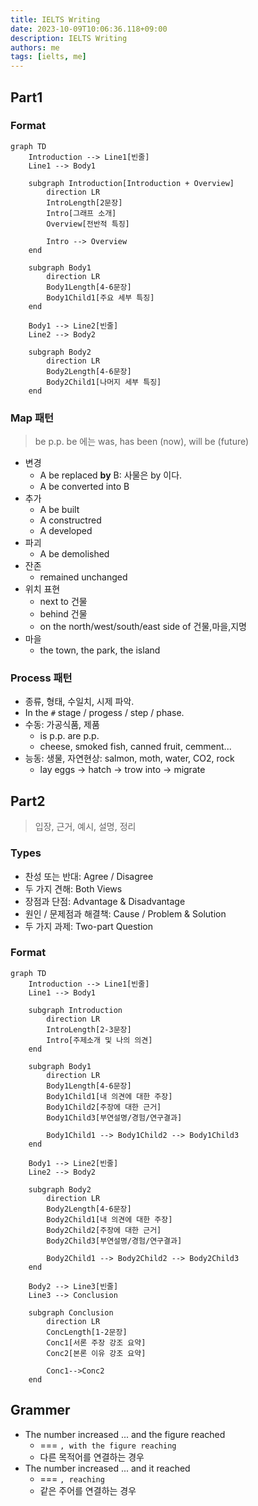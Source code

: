 ```yaml
---
title: IELTS Writing
date: 2023-10-09T10:06:36.118+09:00
description: IELTS Writing
authors: me
tags: [ielts, me]
---
```


## Part1

### Format

```mermaid
graph TD
    Introduction --> Line1[빈줄]
    Line1 --> Body1

    subgraph Introduction[Introduction + Overview]
        direction LR
        IntroLength[2문장]
        Intro[그래프 소개]
        Overview[전반적 특징]

        Intro --> Overview
    end

    subgraph Body1
        direction LR
        Body1Length[4-6문장]
        Body1Child1[주요 세부 특징]
    end

    Body1 --> Line2[빈줄]
    Line2 --> Body2

    subgraph Body2
        direction LR
        Body2Length[4-6문장]
        Body2Child1[나머지 세부 특징]
    end
```

### Map 패턴

> be p.p.
> be 에는 was, has been (now), will be (future)

- 변경
  - A be replaced **by** B: 사물은 by 이다.
  - A be converted into B
- 추가
  - A be built
  - A constructred
  - A developed
- 파괴
  - A be demolished
- 잔존
  - remained unchanged
- 위치 표현
  - next to 건물
  - behind 건물
  - on the north/west/south/east side of 건물,마을,지명
- 마을
  - the town, the park, the island

### Process 패턴

- 종류, 형태, 수일치, 시제 파악.
- In the `#` stage / progess / step / phase.
- 수동: 가공식품, 제품
  - is p.p. are p.p.
  - cheese, smoked fish, canned fruit, cemment...
- 능동: 생물, 자연현상: salmon, moth, water, CO2, rock
  - lay eggs -> hatch -> trow into -> migrate

## Part2

> 입장, 근거, 예시, 설명, 정리

### Types

- 찬성 또는 반대: Agree / Disagree
- 두 가지 견해: Both Views
- 장점과 단점: Advantage & Disadvantage
- 원인 / 문제점과 해결책: Cause / Problem & Solution
- 두 가지 과제: Two-part Question

### Format

```mermaid
graph TD
    Introduction --> Line1[빈줄]
    Line1 --> Body1

    subgraph Introduction
        direction LR
        IntroLength[2-3문장]
        Intro[주제소개 및 나의 의견]
    end

    subgraph Body1
        direction LR
        Body1Length[4-6문장]
        Body1Child1[내 의견에 대한 주장]
        Body1Child2[주장에 대한 근거]
        Body1Child3[부연설명/경험/연구결과]

        Body1Child1 --> Body1Child2 --> Body1Child3
    end

    Body1 --> Line2[빈줄]
    Line2 --> Body2

    subgraph Body2
        direction LR
        Body2Length[4-6문장]
        Body2Child1[내 의견에 대한 주장]
        Body2Child2[주장에 대한 근거]
        Body2Child3[부연설명/경험/연구결과]

        Body2Child1 --> Body2Child2 --> Body2Child3
    end

    Body2 --> Line3[빈줄]
    Line3 --> Conclusion

    subgraph Conclusion
        direction LR
        ConcLength[1-2문장]
        Conc1[서론 주장 강조 요약]
        Conc2[본론 이유 강조 요약]

        Conc1-->Conc2
    end
```

## Grammer

- The number increased ... and the figure reached
  - === `, with the figure reaching`
  - 다른 목적어를 연결하는 경우
- The number increased ... and it reached
  - === `, reaching`
  - 같은 주어를 연결하는 경우
